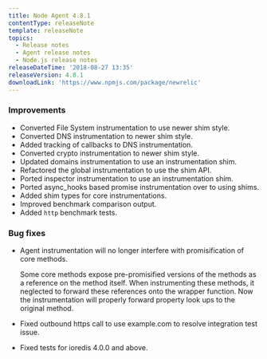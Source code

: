 ```yaml
---
title: Node Agent 4.8.1
contentType: releaseNote
template: releaseNote
topics:
  - Release notes
  - Agent release notes
  - Node.js release notes
releaseDateTime: '2018-08-27 13:35'
releaseVersion: 4.8.1
downloadLink: 'https://www.npmjs.com/package/newrelic'
---
```


### Improvements

* Converted File System instrumentation to use newer shim style.
* Converted DNS instrumentation to newer shim style.
* Added tracking of callbacks to DNS instrumentation.
* Converted crypto instrumentation to newer shim style.
* Updated domains instrumentation to use an instrumentation shim.
* Refactored the global instrumentation to use the shim API.
* Ported inspector instrumentation to use an instrumentation shim.
* Ported async_hooks based promise instrumentation over to using shims.
* Added shim types for core instrumentations.
* Improved benchmark comparison output.
* Added `http` benchmark tests.

### Bug fixes

* Agent instrumentation will no longer interfere with promisification of core methods.

  Some core methods expose pre-promisified versions of the methods as a reference on the method itself. When instrumenting these methods, it neglected to forward these references onto the wrapper function. Now the instrumentation will properly forward property look ups to the original method.
* Fixed outbound https call to use example.com to resolve integration test issue.
* Fixed tests for ioredis 4.0.0 and above.
